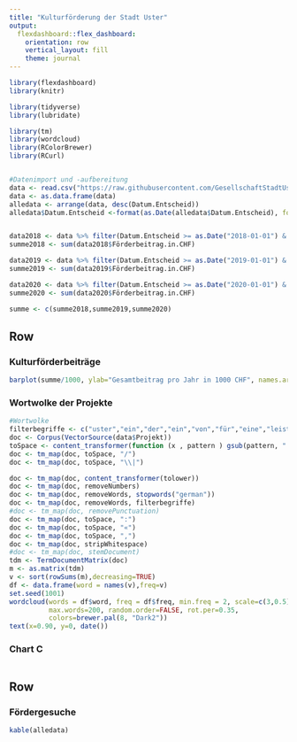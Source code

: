 ```yaml
---
title: "Kulturförderung der Stadt Uster"
output: 
  flexdashboard::flex_dashboard:
    orientation: row
    vertical_layout: fill
    theme: journal
---
```


```r
library(flexdashboard)
library(knitr)

library(tidyverse)
library(lubridate)

library(tm)
library(wordcloud)
library(RColorBrewer)
library(RCurl)


#Datenimport und -aufbereitung
data <- read.csv("https://raw.githubusercontent.com/GesellschaftStadtUster/kultur_foerderbeitrage/main/daten_kulturfoerderung_uster.csv")
data <- as.data.frame(data)
alledata <- arrange(data, desc(Datum.Entscheid))
alledata$Datum.Entscheid <-format(as.Date(alledata$Datum.Entscheid), format = "%d.%m.%Y")


data2018 <- data %>% filter(Datum.Entscheid >= as.Date("2018-01-01") & Datum.Entscheid <= as.Date("2018-12-31"))
summe2018 <- sum(data2018$Förderbeitrag.in.CHF)

data2019 <- data %>% filter(Datum.Entscheid >= as.Date("2019-01-01") & Datum.Entscheid <= as.Date("2019-12-31"))
summe2019 <- sum(data2019$Förderbeitrag.in.CHF)

data2020 <- data %>% filter(Datum.Entscheid >= as.Date("2020-01-01") & Datum.Entscheid <= as.Date("2020-12-31"))
summe2020 <- sum(data2020$Förderbeitrag.in.CHF)

summe <- c(summe2018,summe2019,summe2020)

```


Row
-----------------------------------------------------------------------

### Kulturförderbeiträge

```r

barplot(summe/1000, ylab="Gesamtbeitrag pro Jahr in 1000 CHF", names.arg=c(2018,2019,2020))

```

### Wortwolke der Projekte

```r
#Wortwolke
filterbegriffe <- c("uster","ein","der","ein","von","für","eine","leistungskontrakt","mit","und")
doc <- Corpus(VectorSource(data$Projekt))
toSpace <- content_transformer(function (x , pattern ) gsub(pattern, " ", x))
doc <- tm_map(doc, toSpace, "/")
doc <- tm_map(doc, toSpace, "\\|")

doc <- tm_map(doc, content_transformer(tolower))
doc <- tm_map(doc, removeNumbers)
doc <- tm_map(doc, removeWords, stopwords("german"))
doc <- tm_map(doc, removeWords, filterbegriffe) 
#doc <- tm_map(doc, removePunctuation)
doc <- tm_map(doc, toSpace, ":")
doc <- tm_map(doc, toSpace, "«")
doc <- tm_map(doc, toSpace, ",")
doc <- tm_map(doc, stripWhitespace)
#doc <- tm_map(doc, stemDocument)
tdm <- TermDocumentMatrix(doc)
m <- as.matrix(tdm)
v <- sort(rowSums(m),decreasing=TRUE)
df <- data.frame(word = names(v),freq=v)
set.seed(1001)
wordcloud(words = df$word, freq = df$freq, min.freq = 2, scale=c(3,0.5),
          max.words=200, random.order=FALSE, rot.per=0.35, 
          colors=brewer.pal(8, "Dark2"))       
text(x=0.90, y=0, date())
```

### Chart C

```r

```

Row
-----------------------------------------------------------------------

### Fördergesuche

```r
kable(alledata)
```
